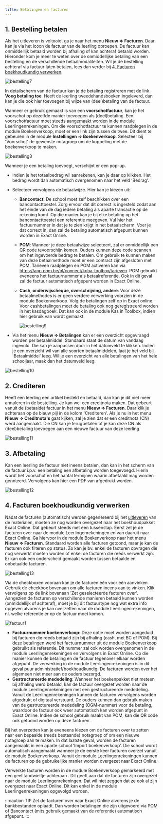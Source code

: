 ```yaml
---
title: Betalingen en facturen
---
```


## 1. Bestelling betalen

Als het uitleveren is voltooid, ga je naar het menu **Nieuw => Facturen**. Daar kan je via het icoon <LegacyAction img="list.png"/> de factuur van de leerling oproepen. De factuur kan onmiddellijk betaald worden bij afhaling of kan achteraf betaald worden. Hieronder kom je meer te weten over de onmiddellijke betaling van een bestelling en de verschillende betaalmodaliteiten. Wil je de bestelling achteraf via factuur laten betalen, lees dan verder bij [4. Facturen boekhoudkundig verwerken](/boekenverkoop/betalingen_facturen/#4-facturen-boekhoudkundig-verwerken).

![bestelling7](./bestelling7.PNG)

In detailscherm van de factuur kan je de betaling registreren met de link **Voeg betaling toe**.
Heeft de leerling tweedehandsboeken ingeleverd, dan kan je die ook hier toevoegen bij wijze van (deel)betaling van de factuur. 

Wanneer er gebruik gemaakt is van een **voorschotfactuur**, kan je het voorschot op dezelfde manier toevoegen als (deel)betaling. Een voorschotfactuur moet steeds aangemaakt worden in de module Leerlingenrekeningen. Om die voorschotfactuur te kunnen raadplegen in de module Boekenverkoop, moet er een link zijn tussen de twee. Dit dient te gebeuren in de module **Instellingen => Boekenverkoop**. Selecteer bij 'Voorschot' de gewenste notagroep om de koppeling met de boekenverkoop te maken. 

![bestelling8](./bestelling8.png)

Wanneer je een betaling toevoegt, verschijnt er een pop-up. 
- Indien je het totaalbedrag wil aanrekenen, kan je daar op klikken. Het bedrag wordt dan automatisch overgenomen naar het veld 'Bedrag'. 
- Selecteer vervolgens de betaalwijze. Hier kan je kiezen uit:
    - **Bancontact**: De school moet zelf beschikken over een bancontacttoestel. Zorg ervoor dat dit correct is ingesteld zodat aan het einde van de dag iedere betaling als aparte transactie op de rekening komt. Op die manier kan je bij elke betaling op het bancontacttoestel een referentie meegeven. Vul hier het factuurnummer in dat je te zien krijgt in het betaalscherm. Voer je dat correct in, dan zal de betaling automatisch afgepunt kunnen worden in Exact Online. 
    - **POM**: Wanneer je deze betaalwijze selecteert, zal er onmiddellijk een QR code tevoorschijn komen. Ouders kunnen deze code scannen om het ingevoerde bedrag te betalen. Om gebruik te kunnen maken van deze betaalmethode moet er een contract zijn afgesloten met POM. Tarieven raadplegen en POM activeren kan via https://app.pom.be/nl/connect/koba-toolbox/tarieven. POM gebruikt eveneens het factuurnummer als betaalreferentie. Ook in dit geval zal de factuur automatisch afgepunt worden in Exact Online. 
    -  **Cash, onderwijscheque, overschrijving, andere**: Voor deze betaalmethodes is er geen verdere verwerking voorzien in de module Boekenverkoop. Volg de betalingen zelf op in Exact online. Voor cashbetalingen moet de betaling ook nog geregistreerd worden in het kasdagboek. Dat kan ook in de module Kas in Toolbox, indien hier gebruik van wordt gemaakt. 

        ![bestelling9](./bestelling9.png)

-  Via het menu **Nieuw => Betalingen** kan er een overzicht opgevraagd worden per betaalmiddel. Standaard staat de datum van vandaag ingevuld. Die kan je aanpassen door in het datumveld te klikken. Indien je een overzicht wil van alle soorten betaalmiddelen, laat je het veld bij 'Betaalmiddel' leeg. Wil je een overzicht van alle betalingen van het hele schooljaar, maak dan het datumveld leeg. 

![bestelling10](./bestelling10.PNG)

## 2. Crediteren
Heeft een leerling een artikel besteld en betaald, dan kan je dit niet meer annuleren in de bestelling. Je kan wel een creditnota maken. Dat gebeurt vanuit de (betaalde) factuur in het menu **Nieuw => Facturen**. Daar klik je achteraan op de blauw pijl in de kolom 'Crediteren'.
Als je nu in het menu **Nieuw => Creditnota's** gaat kijken, zal je zien dat er een creditnota (CN) werd aangemaakt. Die CN kan je terugbetalen of je kan deze CN als (deel)betaling toevoegen aan een nieuwe factuur van deze leerling.

![bestelling11](./bestelling11.png)

## 3. Afbetaling
Kan een leerling de factuur niet ineens betalen, dan kan in het scherm van de factuur i.p.v. een betaling een afbetaling worden toegevoegd. Hierin wordt het voorschot en het aantal termijnen waarin afbetaald mag worden genoteerd. Vervolgens kan hier een PDF van afgedrukt worden.

![bestelling12](./bestelling12.png)

## 4. Facturen boekhoudkundig verwerken
Nadat de facturen (automatisch) werden gegenereerd bij het [uitleveren](/boekenverkoop/bestelling/#6-bestelling-uitleveren) van de materialen, moeten ze nog worden overgezet naar het boekhoudpakket Exact Online. Dat gebeurt steeds met een tussenstap. Eerst zet je de facturen over naar de module Leerlingenrekeningen en van daaruit naar Exact Online. Ga hiervoor in de module Boekenverkoop naar het menu **Nieuw => Facturen**. Standaard worden alle facturen getoond, maar je kan de facturen ook filteren op status. Zo kan je bv. enkel de facturen opvragen die nog verwerkt moeten worden of enkel de facturen die reeds verwerkt zijn. Er kan ook een onderscheid gemaakt worden tussen betaalde en onbetaalde facturen. 

![bestelling13](./bestelling13.png)

Via de checkboxen vooraan kan je de facturen één voor één aanvinken. Gebruik de checkbox bovenaan om alle facturen ineens aan te vinken. Klik vervolgens op de link bovenaan 'Zet geselecteerde facturen over'. Aangezien de facturen op verschillende manieren betaald kunnen worden (onmiddellijk of achteraf), moet je bij dit factuurtype nog wat extra info opgeven alvorens je kan overzetten naar de module Leerlingenrekeningen, nl. welke referentie er op de factuur moet komen.

![factuur1](./factuur1.PNG)

- **Factuurnummer boekenverkoop**: Deze optie moet worden aangeduid bij facturen die reeds betaald zijn bij afhaling (cash, met BC of POM). Bij deze betalingen werd het factuurnummer uit de module Boekenverkoop gebruikt als referentie. Dit nummer zal ook worden overgenomen in de module Leerlingenrekeningen en vervolgens in Exact Online. Op die manier kunnen de betaling en de factuur tegenover elkaar worden afgepunt. De verwerking in de module Leerlingenrekeningen is in dit geval puur administratief/boekhoudkundig. De facturen worden over het algemeen niet meer aan de ouders bezorgd.
- **Gestructureerde mededeling**: Wanneer het boekenpakket niet meteen bij afhaling werd betaald, kan de factuur overgezet worden naar de module Leerlingenrekeningen met een gestructureerde mededeling. Vanuit de Leerlingenrekeningen kunnen de facturen vervolgens worden afgedrukt of digitaal verstuurd. De ouders kunnen dan gebruik maken van de gestructureerde mededeling (OGM-nummer) voor de betaling, waardoor de factuur ook weer automatisch kan worden afgepunt in Exact Online. Indien de school gebruik maakt van POM, kan die QR code ook getoond worden op deze facturen.  

Bij het overzetten kan je eveneens kiezen om de facturen over te zetten naar een bepaalde (reeds bestaande) notagroep of om een nieuwe notagroep aan te maken. In dat laatste geval, worden de facturen aangemaakt in een aparte school 'Import boekenverkoop'. Die school wordt automatisch aangemaakt wanneer je de eerste keer facturen overzet vanuit de module Boekenverkoop. Vanuit de module Leerlingenrekeningen kunnen de facturen op de gebruikelijke manier worden overgezet naar Exact Online. 

Verwerkte facturen worden in de module Boekenverkoop gemarkeerd met een geel tandwieltje achteraan <LegacyAction img="eol.png"/>. Dit geeft aan dat de facturen zijn overgezet naar de module Leerlingenrekeningen. Dat wil niet zeggen dat ze ook al zijn overgezet naar Exact Online. Dit kan enkel in de module Leerlingenrekeningen opgevolgd worden. 

:::caution TIP
Zet de facturen over naar Exact Online alvorens je de bankbestanden oplaadt. Dan worden betalingen die zijn uitgevoerd via POM of Bancontact (mits gebruik gemaakt van de referentie) automatisch afgepunt. 
:::